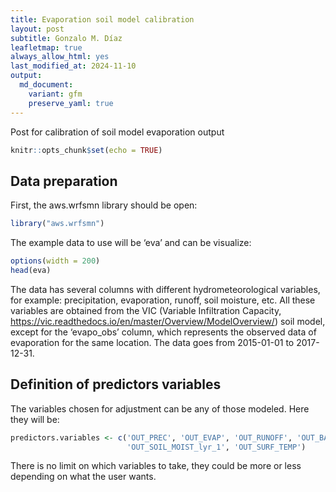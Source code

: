 ```yaml
---
title: Evaporation soil model calibration
layout: post
subtitle: Gonzalo M. Díaz
leafletmap: true
always_allow_html: yes
last_modified_at: 2024-11-10
output: 
  md_document:
    variant: gfm
    preserve_yaml: true
---
```


Post for calibration of soil model evaporation output


```r
knitr::opts_chunk$set(echo = TRUE)
```

## Data preparation

First, the aws.wrfsmn library should be open:

```r
library("aws.wrfsmn")
```

The example data to use will be ‘eva’ and can be visualize:

```r
options(width = 200)
head(eva)
```

The data has several columns with different hydrometeorological variables, for example: precipitation, evaporation, runoff, soil moisture, etc. All these variables are obtained from the VIC (Variable Infiltration Capacity, <https://vic.readthedocs.io/en/master/Overview/ModelOverview/>) soil model, except for the 'evapo_obs' column, which represents the observed data of evaporation for the same location. The data goes from 2015-01-01 to 2017-12-31.

## Definition of predictors variables

The variables chosen for adjustment can be any of those modeled. Here they will be:

```r
predictors.variables <- c('OUT_PREC', 'OUT_EVAP', 'OUT_RUNOFF', 'OUT_BASEFLOW',
                          'OUT_SOIL_MOIST_lyr_1', 'OUT_SURF_TEMP')
```

There is no limit on which variables to take, they could be more or less depending on what the user wants.
